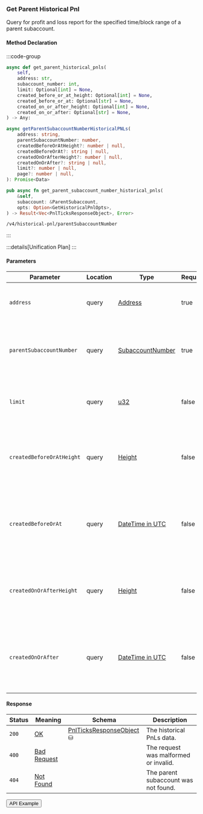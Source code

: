 
### Get Parent Historical Pnl

Query for profit and loss report for the specified time/block range of a parent subaccount.

#### Method Declaration

:::code-group

```python [Python]
async def get_parent_historical_pnls(
    self,
    address: str,
    subaccount_number: int,
    limit: Optional[int] = None,
    created_before_or_at_height: Optional[int] = None,
    created_before_or_at: Optional[str] = None,
    created_on_or_after_height: Optional[int] = None,
    created_on_or_after: Optional[str] = None,
) -> Any:
```

```typescript [TypeScript]
async getParentSubaccountNumberHistoricalPNLs(
    address: string,
    parentSubaccountNumber: number,
    createdBeforeOrAtHeight?: number | null,
    createdBeforeOrAt?: string | null,
    createdOnOrAfterHeight?: number | null,
    createdOnOrAfter?: string | null,
    limit?: number | null,
    page?: number | null,
): Promise<Data>
```

```rust [Rust]
pub async fn get_parent_subaccount_number_historical_pnls(
    &self,
    subaccount: &ParentSubaccount,
    opts: Option<GetHistoricalPnlOpts>,
) -> Result<Vec<PnlTicksResponseObject>, Error>
```

```url [API]
/v4/historical-pnl/parentSubaccountNumber
```

:::

:::details[Unification Plan]
:::

#### Parameters

| Parameter                     | Location  | Type                  | Required  | Description                                                                                   |
| ----------------------------- | --------- | --------------------- | --------- | --------------------------------------------------------------------------------------------- |
| `address`                     | query     | [Address]             | true      | The wallet address that owns the parent subaccount.                                           |
| `parentSubaccountNumber`      | query     | [SubaccountNumber]    | true      | The identifier for the specific subaccount within the wallet address.                         |
| `limit`                       | query     | [u32]                 | false     | Maximum number of asset positions to return in the response.                                  |
| `createdBeforeOrAtHeight`     | query     | [Height]              | false     | Restricts results to positions created at or before a specific blockchain height.             |
| `createdBeforeOrAt`           | query     | [DateTime in UTC]     | false     | Restricts results to positions created at or before a specific timestamp (ISO 8601 format).   |
| `createdOnOrAfterHeight`      | query     | [Height]              | false     | Restricts results to positions created on or after a specific blockchain height.              |
| `createdOnOrAfter`            | query     | [DateTime in UTC]     | false     | Restricts results to positions created on or after a specific timestamp (ISO 8601 format).    |

#### Response

| Status | Meaning       | Schema                         | Description                           |
| ------ | ------------- | ------------------------------ | ------------------------------------- |
| `200`  | [OK]          | [PnlTicksResponseObject] ⛁     | The historical PnLs data.             |
| `400`  | [Bad Request] |                                | The request was malformed or invalid. |
| `404`  | [Not Found]   |                                | The parent subaccount was not found.  |

<Button href="https://indexer.v4testnet.dydx.exchange/v4/historical-pnl/parentSubaccountNumber?address=dydx14zzueazeh0hj67cghhf9jypslcf9sh2n5k6art&parentSubaccountNumber=0">API Example</Button>

[Address]: /types/address
[SubaccountNumber]: /types/subaccount_number
[u32]: /types/u32
[Height]: /types/height
[DateTime in UTC]: /types/date_time
[PnlTicksResponseObject]: /types/pnl_ticks_response_object
[Bad Request]: /types/bad-request
[Not Found]: /types/not-found
[OK]: /types/ok